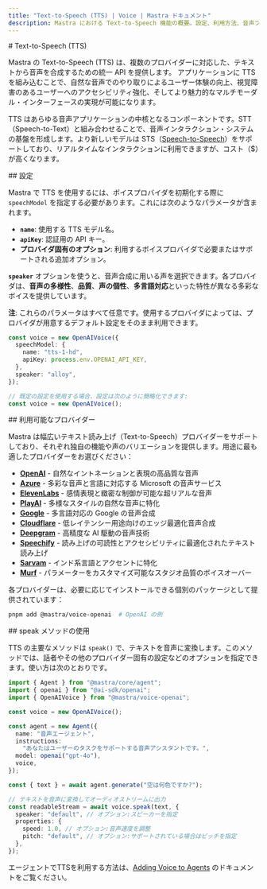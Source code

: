 ```yaml
---
title: "Text-to-Speech (TTS) | Voice | Mastra ドキュメント"
description: Mastra における Text-to-Speech 機能の概要。設定、利用方法、音声プロバイダーとの連携について解説します。
---
```


<div id="text-to-speech-tts">
  # Text-to-Speech (TTS)
</div>

Mastra の Text-to-Speech (TTS) は、複数のプロバイダーに対応した、テキストから音声を合成するための統一 API を提供します。
アプリケーションに TTS を組み込むことで、自然な音声でのやり取りによるユーザー体験の向上、視覚障害のあるユーザーへのアクセシビリティ強化、そしてより魅力的なマルチモーダル・インターフェースの実現が可能になります。

TTS はあらゆる音声アプリケーションの中核となるコンポーネントです。STT（Speech-to-Text）と組み合わせることで、音声インタラクション・システムの基盤を形成します。より新しいモデルは STS（[Speech-to-Speech](./speech-to-speech)）をサポートしており、リアルタイムなインタラクションに利用できますが、コスト（$）が高くなります。

<div id="configuration">
  ## 設定
</div>

Mastra で TTS を使用するには、ボイスプロバイダを初期化する際に `speechModel` を指定する必要があります。これには次のようなパラメータが含まれます。

* **`name`**: 使用する TTS モデル名。
* **`apiKey`**: 認証用の API キー。
* **プロバイダ固有のオプション**: 利用するボイスプロバイダで必要またはサポートされる追加オプション。

**`speaker`** オプションを使うと、音声合成に用いる声を選択できます。各プロバイダは、**音声の多様性**、**品質**、**声の個性**、**多言語対応**といった特性が異なる多彩なボイスを提供しています。

**注**: これらのパラメータはすべて任意です。使用するプロバイダによっては、プロバイダが用意するデフォルト設定をそのまま利用できます。

```typescript
const voice = new OpenAIVoice({
  speechModel: {
    name: "tts-1-hd",
    apiKey: process.env.OPENAI_API_KEY,
  },
  speaker: "alloy",
});

// 既定の設定を使用する場合、設定は次のように簡略化できます:
const voice = new OpenAIVoice();
```


<div id="available-providers">
  ## 利用可能なプロバイダー
</div>

Mastra は幅広いテキスト読み上げ（Text-to-Speech）プロバイダーをサポートしており、それぞれ独自の機能や声のバリエーションを提供します。用途に最も適したプロバイダーをお選びください：

* [**OpenAI**](/reference/voice/openai/) - 自然なイントネーションと表現の高品質な音声
* [**Azure**](/reference/voice/azure/) - 多彩な音声と言語に対応する Microsoft の音声サービス
* [**ElevenLabs**](/reference/voice/elevenlabs/) - 感情表現と緻密な制御が可能な超リアルな音声
* [**PlayAI**](/reference/voice/playai/) - 多様なスタイルの自然な音声に特化
* [**Google**](/reference/voice/google/) - 多言語対応の Google の音声合成
* [**Cloudflare**](/reference/voice/cloudflare/) - 低レイテンシー用途向けのエッジ最適化音声合成
* [**Deepgram**](/reference/voice/deepgram/) - 高精度な AI 駆動の音声技術
* [**Speechify**](/reference/voice/speechify/) - 読み上げの可読性とアクセシビリティに最適化されたテキスト読み上げ
* [**Sarvam**](/reference/voice/sarvam/) - インド系言語とアクセントに特化
* [**Murf**](/reference/voice/murf/) - パラメーターをカスタマイズ可能なスタジオ品質のボイスオーバー

各プロバイダーは、必要に応じてインストールできる個別のパッケージとして提供されています：

```bash
pnpm add @mastra/voice-openai  # OpenAI の例
```


<div id="using-the-speak-method">
  ## speak メソッドの使用
</div>

TTS の主要なメソッドは `speak()` で、テキストを音声に変換します。このメソッドでは、話者やその他のプロバイダー固有の設定などのオプションを指定できます。使い方は次のとおりです。

```typescript
import { Agent } from "@mastra/core/agent";
import { openai } from "@ai-sdk/openai";
import { OpenAIVoice } from "@mastra/voice-openai";

const voice = new OpenAIVoice();

const agent = new Agent({
  name: "音声エージェント",
  instructions:
    "あなたはユーザーのタスクをサポートする音声アシスタントです。",
  model: openai("gpt-4o"),
  voice,
});

const { text } = await agent.generate("空は何色ですか?");

// テキストを音声に変換してオーディオストリームに出力
const readableStream = await voice.speak(text, {
  speaker: "default", // オプション:スピーカーを指定
  properties: {
    speed: 1.0, // オプション:音声速度を調整
    pitch: "default", // オプション:サポートされている場合はピッチを指定
  },
});
```

エージェントでTTSを利用する方法は、[Adding Voice to Agents](/docs/agents/adding-voice) のドキュメントをご覧ください。
